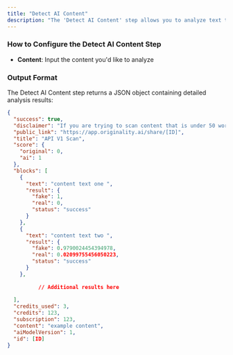 ```yaml
---
title: "Detect AI Content"
description: "The 'Detect AI Content' step allows you to analyze text to determine whether it was likely written by an AI or a human. This powerful tool uses Originality.ai's advanced AI detection technology to help you identify AI-generated content, ensuring content authenticity and compliance with content policies."
---
```


### How to Configure the Detect AI Content Step

- **Content**: Input the content you'd like to analyze

### Output Format

The Detect AI Content step returns a JSON object containing detailed analysis results:

```json expandable
{
  "success": true,
  "disclaimer": "If you are trying to scan content that is under 50 words in length, you will run into AI accuracy issues.",
  "public_link": "https://app.originality.ai/share/[ID]",
  "title": "API V1 Scan",
  "score": {
    "original": 0,
    "ai": 1
  },
  "blocks": [
    {
      "text": "content text one ",
      "result": {
        "fake": 1,
        "real": 0,
        "status": "success"
      }
    },
    {
      "text": "content text two ",
      "result": {
        "fake": 0.9790024454394978,
        "real": 0.02099755456050223,
        "status": "success"
      }
    },
  
          // Additional results here        
  
  ],
  "credits_used": 3,
  "credits": 123,
  "subscription": 123,
  "content": "example content",
  "aiModelVersion": 1,
  "id": [ID]
}
```